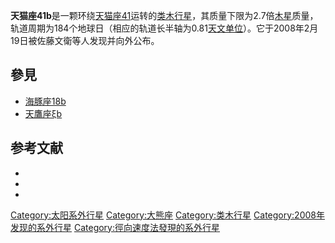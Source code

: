 {{Infobox Planet
| bgcolour = #A0B0FF
| image = [[File:Planet_HD_81688_b.png|200px]]
| caption = 藝術家筆下的天貓座41b
| name = 天猫座41b
| parent star = yes
| star = 天猫座41
| planet = 
| constell = 大熊座
| distance = 287.9 ± 26光年
| RA = {{RA|09|28|40}} 
| DEC = {{DEC|+45|36|05}}
| class = K0III-IV 
| discovery = yes
| discovery_ref = 
| discoverer = 佐藤文衛等人
| discovered = 2008年2月19日
| discovery_method = 径向速度法
| semimajor = 0.81天文单位
| semiminor = 
| orbital_circ = 
| eccentricity = 0
| period = 184.02 ± 0.18地球日
| inclination = 
| long_periastron = 2,452,335.4 ± 1.1儒略日
| time_periastron = 
| semi-amp =
| physical_characteristics = yes
| mean_radius = ~1.060倍木星半径
| density = 3040千克/立方米
| surface_grav = 60m/s<sup>2</sup>
| mass = 2.7倍地球质量
| single_temperature = ~841K
| magnitude = 5.41
}}

'''天猫座41b'''是一颗环绕[[上台增七|天猫座41]]运转的[[类木行星|类木行星]]，其质量下限为2.7倍[[木星|木星]]质量，轨道周期为184个地球日（相应的轨道长半轴为0.81[[天文单位|天文单位]]）。它于2008年2月19日被佐藤文衛等人发现并向外公布。

==參見==
*[[海豚座18b|海豚座18b]]
*[[天鷹座ξb|天鷹座ξb]]

==参考文献==
* {{cite journal|url=http://adsabs.harvard.edu/cgi-bin/bib_query?arXiv:0802.2590|author=Sato, Bun'ei; Izumiura, Hideyuki; Toyota, Eri; Kambe, Eiji; Ikoma, Masahiro; Omiya, Masashi; Masuda, Seiji; Takeda, Yoichi; Murata, Daisuke; Itoh, Yoichi; Ando, Hiroyasu; Yoshida, Michitoshi; Kokubo, Eiichiro; Ida and Shigeru | title=Planetary Companions around Three Intermediate-Mass G and K Giants: 18 Delphini, '''Xi''' Aquilae and HD 81688|journal=[[日本天文學會|Astronomical Society of Japan]]|volume=60|pages=539--550 |year=2006|bibcode=2008PASJ...60..539S|issue=3 }}
* {{cite web | url= http://pasj.asj.or.jp/v60/n3/600314/600314.pdf | title= Planetary Companions around Three Intermediate-Mass G and K Giants: 18 Delphini, Xi Aquilae, and HD81688 | accessdate= 2008-06-25 | work= http://pasj.asj.or.jp | archive-date= 2010-07-10 | archive-url= https://web.archive.org/web/20100710022109/http://pasj.asj.or.jp/v60/n3/600314/600314.pdf | dead-url= no }}
* {{cite web |url=http://fr.arxiv.org/abs/0802.2590 |title=Planetary Companions around Three Intermediate-Mass G and K Giants: 18 Del, xi Aql, and HD 81688 |accessdate=2008-10-13 |work=http://fr.arxiv.org/ Astrophysics |archive-date=2020-02-03 |archive-url=https://web.archive.org/web/20200203101458/http://fr.arxiv.org/abs/0802.2590 }}

{{Sky|09|28|40|+|45|36|05|287.9}}

[[Category:太阳系外行星|Category:太阳系外行星]]
[[Category:大熊座|Category:大熊座]]
[[Category:类木行星|Category:类木行星]]
[[Category:2008年发现的系外行星|Category:2008年发现的系外行星]]
[[Category:徑向速度法發現的系外行星|Category:徑向速度法發現的系外行星]]
{{天文小作品}}